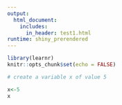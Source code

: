```yaml
---
output: 
  html_document:
    includes: 
      in_header: test1.html
runtime: shiny_prerendered
---
```


```r
library(learnr)
knitr::opts_chunk$set(echo = FALSE)
```



```r
# create a variable x of value 5

```


```r
x<-5
x
  
```

<div data-iframe-height></div>

